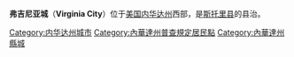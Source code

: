 {{Unreferenced|time=2021-11-09T13:25:09+00:00}}
{{Infobox Settlement
| name = 弗吉尼亚城<br/>Virginia City
| image_skyline = 
| imagesize = 
| image_caption = 
| image_flag = 
| image_shield = 
| pushpin_map = USA Nevada
| pushpin_label_position = bottom
| subdivision_type = 国家
| subdivision_name = {{USA}}
| subdivision_type1 = [[美国行政区划|州]]
| subdivision_name1 = [[内华达州|内华达州]]
| subdivision_type2 = [[内华达州各县列表|县]]
| subdivision_name2 =  [[斯托里县_(内华达州)|斯托里县]]
| elevation_m = 
| elevation_ft = 
| area_total_km2 = 
| population_as_of = 
| population_total = 
| population_density_km2 = 
| timezone = [[PST|PST]]
| utc_offset = -8
| timezone_DST = [[PDT|PDT]]
| utc_offset_DST = -7
| latd = 39
| latm = 18
| lats = 37
| latNS = N
| longd = 119
| longm = 38
| longs = 57
| longEW = W
| website = 
}}
'''弗吉尼亚城'''（'''Virginia City'''）位于[[美国|美国]][[内华达州|内华达州]]西部，是[[斯托里县_(内华达州)|斯托里县]]的县治。

{{Nevada-stub}}
{{Authority Control}}
{{DEFAULTSORT:Virginia City, Nevada}}
[[Category:内华达州城市|Category:内华达州城市]]
[[Category:內華達州普查規定居民點|Category:內華達州普查規定居民點]]
[[Category:內華達州縣城|Category:內華達州縣城]]
